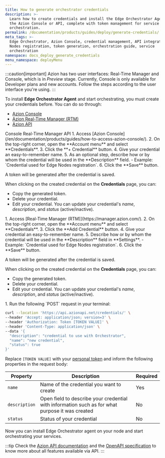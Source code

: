 ```yaml
---
title: How to generate orchestrator credentials
description: >-
  Learn how to create credentials and install the Edge Orchestrator Agent using
  the Azion Console or API, complete with token management for service
  orchestration.
permalink: /documentation/products/guides/deploy/generate-credentials/
meta_tags: >-
  Edge Orchestrator, Azion Console, credential management, API integration, Edge
  Nodes registration, token generation, orchestration guide, service
  orchestration
namespace: docs_deploy_generate_credentials
menu_namespace: deployMenu
---
```



:::caution[important]
Azion has two user interfaces: Real-Time Manager and Console, which is in *Preview* stage. Currently, Console is only available for Developer plans and new accounts. Follow the steps according to the user interface you're using.
:::

To install **Edge Orchestrator Agent** and start orchestrating, you must create your credentials before. You can do so through:

- [Azion Console](/en/documentation/products/guides/how-to-access-azion-console/)
- [Azion Real-Time Manager (RTM)](https://manager.azion.com/)
- [Azion API](https://api.azion.com/)

<Tabs client:visible>
    <Fragment slot="tab.console">Console</Fragment>
    <Fragment slot="tab.rtm">Real-Time Manager</Fragment>
    <Fragment slot="tab.api">API</Fragment>

<Fragment slot="panel.console">
1. Access [Azion Console](/en/documentation/products/guides/how-to-access-azion-console/).
2. On the top-right corner, open the **Account menu** and select **Credentials**.
3. Click the **+ Credential** button.
4. Give your credential an easy-to-remember name.
5. As an optional step, describe how or by whom the credential will be used in the **Description** field.
  - Example: `Credential used for Edge Nodes registration`.
6. Click the **Save** button.

A token will be generated after the credential is saved.

When clicking on the created credential on the **Credentials** page, you can:

- Copy the generated token.
- Delete your credential.
- Edit your credential. You can update your credential's *name*, *description*, and *status* (active/inactive).
</Fragment>

<Fragment slot="panel.rtm">
1. Access [Real-Time Manager (RTM)](https://manager.azion.com/).
2. On the top-right corner, open the **Account menu** and select **Credentials**.
3. Click the **Add Credential** button.
4. Give your credential an easy-to-remember name.
5. Describe how or by whom the credential will be used in the **Description** field in **Settings**.
  - Example: `Credential used for Edge Nodes registration`.
6. Click the **Save** button.

A token will be generated after the credential is saved.

When clicking on the created credential on the **Credentials** page, you can:

- Copy the generated token.
- Delete your credential.
- Edit your credential. You can update your credential's *name*, *description*, and *status* (active/inactive).
</Fragment>

<Fragment slot="panel.api">
1. Run the following `POST` request in your terminal: 

```bash 
curl --location 'https://api.azionapi.net/credentials/' \
--header 'Accept: application/json; version=3' \
--header 'Authorization: Token [TOKEN VALUE]' \
--header 'Content-Type: application/json' \
--data '{
  "description": "credential to use with Orchestrator",
  "name": "new credential",
  "status": true
}'
```

Replace `[TOKEN VALUE]` with your [personal token](/en/documentation/products/guides/personal-tokens/) and inform the following properties in the request body:

| Property | Description | Required | 
| - | - | - | 
| `name` | Name of the credential you want to create  | Yes |
| `description` | Open field to describe your credential with information such as for what purpose it was created | No |
| `status` | Status of your credential | No  |

Now you can install Edge Orchestrator agent on your node and start orchestrating your services.

:::tip
Check the [Azion API documentation](https://api.azion.com/) and the [OpenAPI specification](https://github.com/aziontech/azionapi-openapi/) to know more about all features available via API.
:::
</Fragment>

</Tabs>
